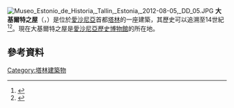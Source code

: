 [[File:Museo_Estonio_de_Historia,_Tallin,_Estonia,_2012-08-05,_DD_05.JPG|thumb]]
'''大基爾特之屋'''（{{lang-et|Suurgild}}，{{lang-de|Großen Gilde}}）是位於[[愛沙尼亞|愛沙尼亞]]首都[[塔林|塔林]]的一座建築，其歷史可以追溯至14世紀<ref name=estonica>{{cite web|url= http://www.estonica.org/en/History/ca_1200-1558_Estonian_middle_ages/Development_of_towns_in_the_14th-15th_centuries_Church_life_in_towns/|title= Development of towns in the 14th–15th centuries. Church life in towns|last1= Kala|first1= Tiina|last2= |first2= |date= |website= Estonica - Encyclopedia about Estonia|publisher= Estonian Institute|accessdate= 19 December 2013|archive-date= 2020-07-05|archive-url= https://web.archive.org/web/20200705034145/http://www.estonica.org/en/History/ca_1200-1558_Estonian_middle_ages/Development_of_towns_in_the_14th-15th_centuries_Church_life_in_towns/|dead-url= no}}</ref><ref name= "Viirand">{{cite book | last = Viirand| first = Tiiu| authorlink = | title = Estonia. Cultural Tourism | publisher = Kunst Publishers | series = | volume = | edition = | date = 2004 | location = | page = 30 | language = | url = | doi = | id = | isbn = 9949407184 | mr = | zbl = | jfm = }}</ref>。現在大基爾特之屋是[[愛沙尼亞歷史博物館|愛沙尼亞歷史博物館]]的所在地。

==參考資料==
{{reflist}}
{{coord|59|26|17|N|24|44|42|E|type:landmark_region:EE|display=title}}
{{塔林地标}}

[[Category:塔林建築物|Category:塔林建築物]]